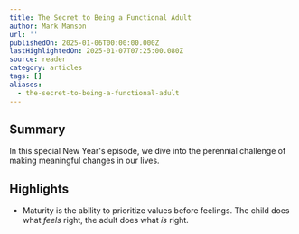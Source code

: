 ```yaml
---
title: The Secret to Being a Functional Adult
author: Mark Manson
url: ''
publishedOn: 2025-01-06T00:00:00.000Z
lastHighlightedOn: 2025-01-07T07:25:00.080Z
source: reader
category: articles
tags: []
aliases:
  - the-secret-to-being-a-functional-adult
---
```

## Summary

In this special New Year's episode, we dive into the perennial challenge of making meaningful changes in our lives.

## Highlights
- Maturity is the ability to prioritize values before feelings.
  The child does what *feels* right, the adult does what *is* right.
